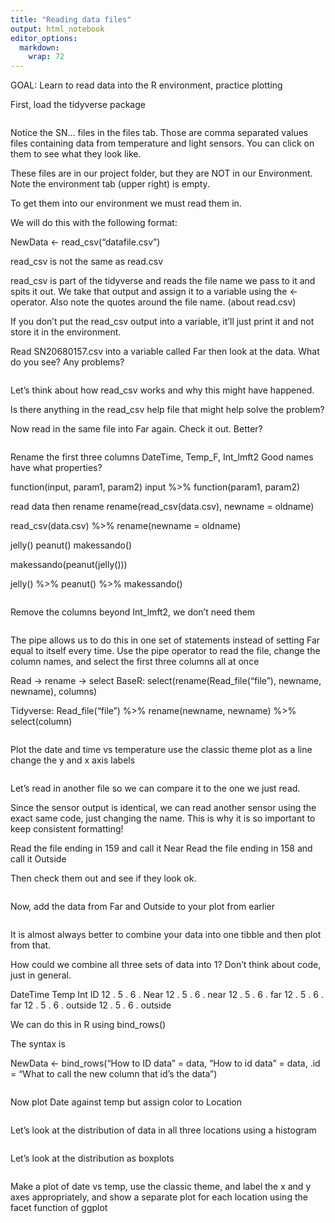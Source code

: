 ```yaml
---
title: "Reading data files"
output: html_notebook
editor_options: 
  markdown: 
    wrap: 72
---
```


GOAL: Learn to read data into the R environment, practice plotting

First, load the tidyverse package

```r

```

Notice the SN... files in the files tab. Those are comma separated
values files containing data from temperature and light sensors. You can
click on them to see what they look like.

These files are in our project folder, but they are NOT in our
Environment. Note the environment tab (upper right) is empty.

To get them into our environment we must read them in.

We will do this with the following format:

NewData \<- read_csv("datafile.csv")

read_csv is not the same as read.csv

read_csv is part of the tidyverse and reads the file name we pass to it
and spits it out. We take that output and assign it to a variable using
the \<- operator. Also note the quotes around the file name. (about
read.csv)

If you don't put the read_csv output into a variable, it'll just print
it and not store it in the environment.

Read SN20680157.csv into a variable called Far then look at the data.
What do you see? Any problems?

```r

```

Let's think about how read_csv works and why this might have happened.

Is there anything in the read_csv help file that might help solve the
problem?

Now read in the same file into Far again. Check it out. Better?

```r


```

Rename the first three columns DateTime, Temp_F, Int_lmft2 Good names
have what properties?

function(input, param1, param2) input %\>% function(param1, param2)

read data then rename rename(read_csv(data.csv), newname = oldname)

read_csv(data.csv) %\>% rename(newname = oldname)

jelly() peanut() makessando()

makessando(peanut(jelly()))

jelly() %\>% peanut() %\>% makessando()

```r

```

Remove the columns beyond Int_lmft2, we don't need them

```r

```

The pipe allows us to do this in one set of statements instead of
setting Far equal to itself every time. Use the pipe operator to read
the file, change the column names, and select the first three columns
all at once

Read -\> rename -\> select BaseR: select(rename(Read_file("file"),
newname, newname), columns)

Tidyverse: Read_file("file") %\>% rename(newname, newname) %\>%
select(column)

```r

```

Plot the date and time vs temperature use the classic theme plot as a
line change the y and x axis labels

```r

```

Let's read in another file so we can compare it to the one we just read.

Since the sensor output is identical, we can read another sensor using
the exact same code, just changing the name. This is why it is so
important to keep consistent formatting!

Read the file ending in 159 and call it Near Read the file ending in 158
and call it Outside

Then check them out and see if they look ok.

```r

```

Now, add the data from Far and Outside to your plot from earlier

```r

```

It is almost always better to combine your data into one tibble and then
plot from that.

How could we combine all three sets of data into 1? Don't think about
code, just in general.

DateTime Temp Int ID 12 . 5 . 6 . Near 12 . 5 . 6 . near 12 . 5 . 6 .
far 12 . 5 . 6 . far 12 . 5 . 6 . outside 12 . 5 . 6 . outside

We can do this in R using bind_rows()

The syntax is

NewData \<- bind_rows("How to ID data" = data, "How to id data" = data,
.id = "What to call the new column that id's the data")

```r

```

Now plot Date against temp but assign color to Location

```r

```

Let's look at the distribution of data in all three locations using a
histogram

```r

```

Let's look at the distribution as boxplots

```r

```

Make a plot of date vs temp, use the classic theme, and label the x and
y axes appropriately, and show a separate plot for each location using
the facet function of ggplot

```r

```
